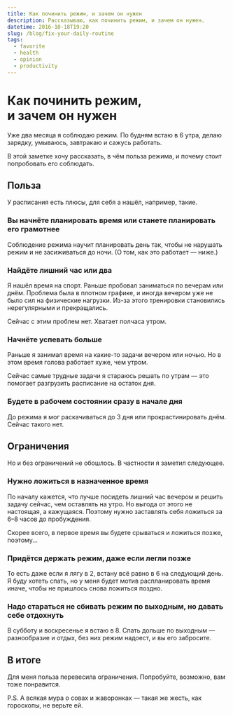 ```yaml
---
title: Как починить режим, и зачем он нужен
description: Рассказываю, как починить режим, и зачем он нужен.
datetime: 2016-10-18T19:20
slug: /blog/fix-your-daily-routine
tags:
  - favorite
  - health
  - opinion
  - productivity
---
```


# Как починить режим, и зачем он нужен

Уже два месяца я соблюдаю режим. По будням встаю в 6 утра, делаю зарядку, умываюсь, завтракаю и сажусь работать.

В этой заметке хочу рассказать, в чём польза режима, и почему стоит попробовать его соблюдать.

## Польза

У расписания есть плюсы, для себя а нашёл, например, такие.

### Вы начнёте планировать время или станете планировать его грамотнее

Соблюдение режима научит планировать день так, чтобы не нарушать режим и не засиживаться до ночи. (О том, как это работает — ниже.)

### Найдёте лишний час или два

Я нашёл время на спорт. Раньше пробовал заниматься по вечерам или днём. Проблема была в плотном графике, и иногда вечером уже не было сил на физические нагрузки. Из-за этого тренировки становились нерегулярными и прекращались.

Сейчас с этим проблем нет. Хватает полчаса утром.

### Начнёте успевать больше

Раньше я занимал время на какие-то задачи вечером или ночью. Но в этом время голова работает хуже, чем утром.

Сейчас самые трудные задачи я стараюсь решать по утрам — это помогает разгрузить расписание на остаток дня.

### Будете в рабочем состоянии сразу в начале дня

До режима я мог раскачиваться до 3 дня или прокрастинировать днём. Сейчас такого нет.

## Ограничения

Но и без ограничений не обошлось. В частности я заметил следующее.

### Нужно ложиться в назначенное время

По началу кажется, что лучше посидеть лишний час вечером и решить задачу сейчас, чем оставлять на утро. Но выгода от этого не настоящая, а кажущаяся. Поэтому нужно заставлять себя ложиться за 6–8 часов до пробуждения.

Скорее всего, в первое время вы будете срываться и ложиться позже, поэтому...

### Придётся держать режим, даже если легли позже

То есть даже если я лягу в 2, встану всё равно в 6 на следующий день. Я буду хотеть спать, но у меня будет мотив распланировать время иначе, чтобы не пришлось снова ложиться поздно.

### Надо стараться не сбивать режим по выходным, но давать себе отдохнуть

В субботу и воскресенье я встаю в 8. Спать дольше по выходным — разнообразие и отдых, без них режим надоест, и вы его забросите.

## В итоге

Для меня польза перевесила ограничения. Попробуйте, возможно, вам тоже понравится.

P.S. А всякая мура о совах и жаворонках — такая же жесть, как гороскопы, не верьте ей.
